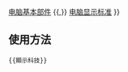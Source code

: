 <noinclude>
{{NoteTA
|G1=IT
}}
</noinclude>{{navbox
| name  = 显示科技
| title = [[显示器]]科技
| listclass = hlist

| group1 = 显示器
| list1  = 
  {{Navbox subgroup
  | group1 = 已停產
  | list1  = 
* [[等離子顯示屏|等離子顯示屏 (PDP)]]
* [[阴极射线管|阴极射线管 (CRT)]]

  | group2 = 当前
  | list2  = 
* [[有機發光二極體|有机发光半导体 (OLED)]]、[[AMOLED|主動矩陣有機發光二極體（AMOLED）]]
* [[電致發光顯示器|電致發光顯示器 (ELD)]]
* [[真空荧光显示器|真空荧光显示器 (VFD)]]
* [[发光二极管显示器|发光二极管 (LED)]]
* [[液晶显示器|液晶显示器 (LCD)]]（[[薄膜電晶體液晶顯示器|TFT]]；[[TN液晶|TN]]、[[STN液晶|STN]]、[[橫向電場效應顯示技術|IPS]]、[[VA液晶|VA]]、[[LTPS液晶|LTPS]] ；[[CCFL|CCFL背光]]、[[LED背光液晶顯示電視|LED背光]]）
* [[數字光處理|數位光處理 (DLP)]]
* [[液晶覆硅|液晶覆硅 (LCOS)]]
* [[氧化銦鎵鋅|氧化銦鎵鋅(IGZO)]]
* [[量子點顯示器|量子點顯示器 (QDLED)]]
*{{tsl|en|Eidophor}}
**{{tsl|en|Alternate lighting of surfaces||ALiS}}
*[[电子纸]]
**[[電子墨水]]
**{{tsl|en|Gyricon}}
* {{tsl|en|Laser-powered phosphor display|雷射熒光顯示器|雷射熒光顯示器 (LPD)}}
  }}

| group3 = -{zh-hant:次世代;zh-hans:下一代}-
| list3  = 
* [[有机发光晶体管|有机发光晶体管 (OLET)]]
* [[藍相位模式|Blue phase]] LCD
* [[微發光二極體顯示器|微發光二極體顯示器(Micro LED)]]
* [[表面传导电子发射显示器|表面传导电子发射显示器 (SED)]]
* [[场发射显示器|场发射显示器 (FED)]]
* {{link-en|有源驅動鐵電液晶顯示器|Ferroelectric liquid crystal display|有源驅動鐵電液晶顯示器 (FLCD)}}
* [[激光电视]]
** {{tsl|en|Quantum dot laser|量子點雷射}}
**{{le|液晶體雷射|Liquid-crystal laser}}
* [[磁液显示器|磁液显示器 (FLD)]]
* {{tsl|en|interferometric modulator display|干涉测量调节显示器|干涉测量调节显示器 (IMOD)}}
* {{tsl|en|Thick-film dielectric electroluminescent technology|厚膜電致發光|厚膜電致發光 (TDEL)}}
* {{tsl|en|Time-multiplexed optical shutter|时序复用光学快门|时序复用光学快门  (TMOS)}}
* [[伸縮像素顯示器|伸縮像素顯示器 (TPD)]]

| group4 = 非[[视频|影片]]
| list4 = 
* [[机械七段数字显示]]
* [[机械翻页显示]]
* [[点阵磁翻显示]]
* [[可卷式显示器]]
* [[點陣式顯示器]]
* [[七段数码管]]
** [[九划管|九段]]
** [[十四段显示器|十四段]]

| group5 = {{tsl|en|Stereo display|立体显示|三維顯示}}
| list5 = 
* [[實體鏡]]
* [[定體積顯示|定體積]]
* [[激光束顯示器|激光束]]
* [[计算全息术]]
* [[全息摄影]]

| group6 = 靜態媒體
| list6 = 
* [[幻灯片投影儀]]
* [[數位投影機]]
* [[霓虹信号灯]]
* [[电影放映机]]
* [[路線牌]]

| group7 = 影像科技
| list7 = 
* [[解析度]]
** [[通用解析度列表]]
** [[顯示解析度列表]]
* [[显示器#荧幕尺寸|螢幕尺寸]]
* [[長寬比 (影像)|長寬比]]

| below = 參見：[[显示技术的比较]] {{,}} {{Icon|Template}} [[Template:电脑基本部件|电脑基本部件]] {{,}} {{Icon|Template}} [[Template:电脑显示标准|电脑显示标准]]
}}<noinclude>

== 使用方法 ==
<pre>{{顯示科技}}</pre>

[[Category:电影及视频技术模板|{{PAGENAME}}]]
</noinclude>